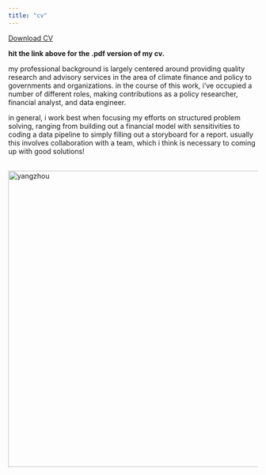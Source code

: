 ```yaml
---
title: "cv"
---
```


<a href="CV.pdf#" class="download" title="Download CV as PDF">Download CV</a>			

**hit the link above for the .pdf version of my cv.**

my professional background is largely centered around providing quality research and advisory services in the area of climate finance and policy to governments and organizations. in the course of this work, i've occupied a number of different roles, making contributions as a policy researcher, financial analyst, and data engineer.

in general, i work best when focusing my efforts on structured problem solving, ranging from building out a financial model with sensitivities to coding a data pipeline to simply filling out a storyboard for a report. usually this involves collaboration with a team, which i think is necessary to coming up with good solutions!

<br/>
<img src="pictures/yangzhou.jpg" alt="yangzhou" width="600"/>
